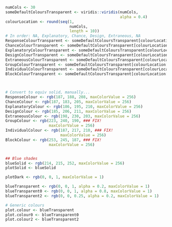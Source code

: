 
```r

numCols <- 30
someDefaultColoursTransparent <- viridis::viridis(numCols, 
                                                  alpha = 0.4)
colourLocation <- round(seq(1, 
                            numCols, 
                            length = 10))
# In order: NA, Explanatory, Chance, Design, Extraneous, NA
ResponseColourTransparent <- someDefaultColoursTransparent[colourLocation[3]]
ChanceColourTransparent <- someDefaultColoursTransparent[colourLocation[4]]
ExplanatoryColourTransparent <- someDefaultColoursTransparent[colourLocation[5]]
DesignColourTransparent <- someDefaultColoursTransparent[colourLocation[6]]
ExtraneousColourTransparent <- someDefaultColoursTransparent[colourLocation[7]]
GroupColourTransparent <- someDefaultColoursTransparent[colourLocation[8]]
IndividualColourTransparent <- someDefaultColoursTransparent[colourLocation[9]]
BlockColourTransparent <- someDefaultColoursTransparent[colourLocation[10]]



# Convert to equiv solid, manually...
ResponseColour <- rgb(187, 188, 208, maxColorValue = 256)
ChanceColour <- rgb(187, 183, 205, maxColorValue = 256)
ExplanatoryColour <- rgb(186, 195, 210, maxColorValue = 256)
DesignColour <- rgb(185, 206, 211, maxColorValue = 256)
ExtraneousColour <- rgb(198, 230, 203, maxColorValue = 256)
GroupColour <- rgb(223, 240, 190, ### FIX!
                   maxColorValue = 256)
IndividualColour <- rgb(187, 217, 210, ### FIX!
                        maxColorValue = 256)
BlockColour <- rgb(253, 245, 187, ### FIX!
                   maxColorValue = 256)


## Blue shades
blueSolid <- rgb(214, 215, 252, maxColorValue = 256)
plotSolid <- blueSolid

plotDark <- rgb(0, 0, 1, maxColorValue = 1)

blueTransparent <- rgb(0, 0, 1, alpha = 0.2, maxColorValue = 1)
blueTransparent0 <- rgb(0, 0, 1, alpha = 0.8, maxColorValue = 1)
blueTransparent2 <- rgb(0, 0, 0.25, alpha = 0.2, maxColorValue = 1)

# Generic colours    
plot.colour <- blueTransparent
plot.colour0 <- blueTransparent0
plot.colour2 <- blueTransparent2
```